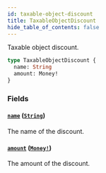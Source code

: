 ```yaml
---
id: taxable-object-discount
title: TaxableObjectDiscount
hide_table_of_contents: false
---
```


Taxable object discount.

```graphql
type TaxableObjectDiscount {
  name: String
  amount: Money!
}
```

### Fields

#### [`name`](#) ([`String`](../../../developer/api-reference/scalars/string))

The name of the discount.

#### [`amount`](#) ([`Money!`](../../../developer/api-reference/objects/money))

The amount of the discount.
